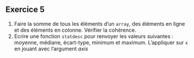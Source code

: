 ::: {.exercise}
## Exercice 5


1. Faire la somme de tous les éléments d'un `array`, des éléments en ligne et des éléments en colonne. Vérifier
la cohérence.
2. Ecrire une fonction `statdesc` pour renvoyer les valeurs suivantes : moyenne, médiane, écart-type, minimum et maximum.
L'appliquer sur `x` en jouant avec l'argument _axis_

:::